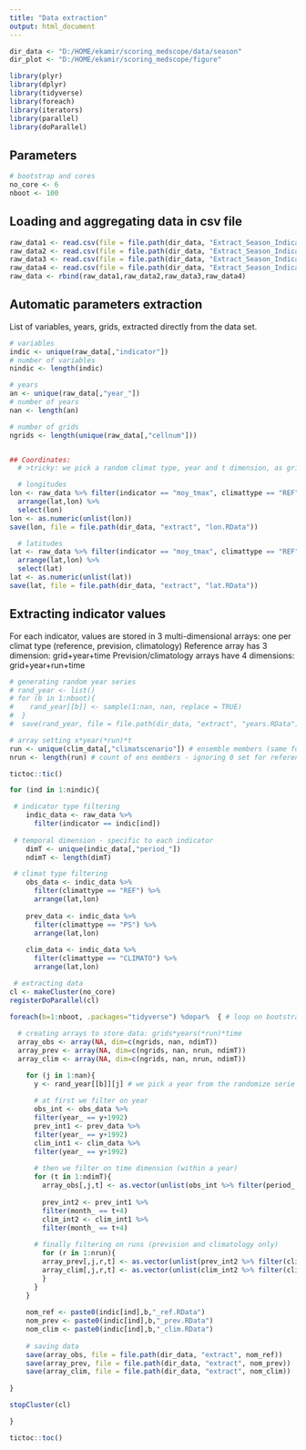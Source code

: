 ```yaml
---
title: "Data extraction"
output: html_document
---
```


```r
dir_data <- "D:/HOME/ekamir/scoring_medscope/data/season" 
dir_plot <- "D:/HOME/ekamir/scoring_medscope/figure" 

library(plyr)
library(dplyr)
library(tidyverse)
library(foreach)
library(iterators)
library(parallel)
library(doParallel)

```

## Parameters 

```r

# bootstrap and cores
no_core <- 6
nboot <- 100

```

## Loading and aggregating data in csv file

```r

raw_data1 <- read.csv(file = file.path(dir_data, "Extract_Season_Indicators_FR8_pmt541m_1993_1998.csv"), header = TRUE, sep = ",")
raw_data2 <- read.csv(file = file.path(dir_data, "Extract_Season_Indicators_FR8_pmt541m_1999_2004.csv"), header = TRUE, sep = ",")
raw_data3 <- read.csv(file = file.path(dir_data, "Extract_Season_Indicators_FR8_pmt541m_2005_2009.csv"), header = TRUE, sep = ",")
raw_data4 <- read.csv(file = file.path(dir_data, "Extract_Season_Indicators_FR8_pmt541m_2010_2016.csv"), header = TRUE, sep = ",")
raw_data <- rbind(raw_data1,raw_data2,raw_data3,raw_data4)

```

## Automatic parameters extraction

List of variables, years, grids, extracted directly from the data set.

```r

# variables
indic <- unique(raw_data[,"indicator"])
# number of variables
nindic <- length(indic)

# years
an <- unique(raw_data[,"year_"])
# number of years
nan <- length(an)

# number of grids
ngrids <- length(unique(raw_data[,"cellnum"]))


## Coordinates: 
  # >tricky: we pick a random climat type, year and t dimension, as grid range assessed remains the same no matter what are the values of these parameters

  # longitudes
lon <- raw_data %>% filter(indicator == "moy_tmax", climattype == "REF", year_ == 2000, month_ == 5) %>% 
  arrange(lat,lon) %>%
  select(lon)
lon <- as.numeric(unlist(lon))
save(lon, file = file.path(dir_data, "extract", "lon.RData"))

  # latitudes
lat <- raw_data %>% filter(indicator == "moy_tmax", climattype == "REF", year_ == 2000, month_ == 5) %>% 
  arrange(lat,lon) %>%
  select(lat)
lat <- as.numeric(unlist(lat))
save(lat, file = file.path(dir_data, "extract", "lat.RData"))


```

## Extracting indicator values

For each indicator, values are stored in 3 multi-dimensional arrays: one per climat type (reference, prevision, climatology)
Reference array has 3 dimension: grid+year+time
Prevision/climatology arrays have 4 dimensions: grid+year+run+time

```r

# generating random year series
# rand_year <- list()
# for (b in 1:nboot){
#    rand_year[[b]] <- sample(1:nan, nan, replace = TRUE) 
#  }
#  save(rand_year, file = file.path(dir_data, "extract", "years.RData"))

# array setting x*year(*run)*t
run <- unique(clim_data[,"climatscenario"]) # ensemble members (same for climato and prevision)
nrun <- length(run) # count of ens members - ignoring 0 set for reference only

tictoc::tic() 

for (ind in 1:nindic){

 # indicator type filtering
    indic_data <- raw_data %>% 
      filter(indicator == indic[ind])
    
 # temporal dimension - specific to each indicator
    dimT <- unique(indic_data[,"period_"]) 
    ndimT <- length(dimT)

 # climat type filtering
    obs_data <- indic_data %>% 
      filter(climattype == "REF") %>% 
      arrange(lat,lon)
    
    prev_data <- indic_data %>% 
      filter(climattype == "PS") %>%
      arrange(lat,lon)
    
    clim_data <- indic_data %>% 
      filter(climattype == "CLIMATO") %>% 
      arrange(lat,lon)

 # extracting data
cl <- makeCluster(no_core)
registerDoParallel(cl)

foreach(b=1:nboot, .packages="tidyverse") %dopar%  { # loop on bootstrap samples
  
  # creating arrays to store data: grids*years(*run)*time
  array_obs <- array(NA, dim=c(ngrids, nan, ndimT))
  array_prev <- array(NA, dim=c(ngrids, nan, nrun, ndimT))
  array_clim <- array(NA, dim=c(ngrids, nan, nrun, ndimT))

    for (j in 1:nan){
      y <- rand_year[[b]][j] # we pick a year from the randomize serie
      
      # at first we filter on year
      obs_int <- obs_data %>% 
      filter(year_ == y+1992) 
      prev_int1 <- prev_data %>% 
      filter(year_ == y+1992) 
      clim_int1 <- clim_data %>% 
      filter(year_ == y+1992) 
      
      # then we filter on time dimension (within a year)
      for (t in 1:ndimT){
        array_obs[,j,t] <- as.vector(unlist(obs_int %>% filter(period_ == t+4) %>% select(indicatorvalue)))
        
        prev_int2 <- prev_int1 %>% 
        filter(month_ == t+4) 
        clim_int2 <- clim_int1 %>% 
        filter(month_ == t+4) 
 
      # finally filtering on runs (prevision and climatology only)
        for (r in 1:nrun){
        array_prev[,j,r,t] <- as.vector(unlist(prev_int2 %>% filter(climatscenario == r) %>% select(indicatorvalue)))
        array_clim[,j,r,t] <- as.vector(unlist(clim_int2 %>% filter(climatscenario == r) %>% select(indicatorvalue)))
        }
      }
    }
  
    nom_ref <- paste0(indic[ind],b,"_ref.RData")
    nom_prev <- paste0(indic[ind],b,"_prev.RData")
    nom_clim <- paste0(indic[ind],b,"_clim.RData")
    
    # saving data
    save(array_obs, file = file.path(dir_data, "extract", nom_ref))
    save(array_prev, file = file.path(dir_data, "extract", nom_prev))
    save(array_clim, file = file.path(dir_data, "extract", nom_clim))
    
} 

stopCluster(cl)

}

tictoc::toc()

```

